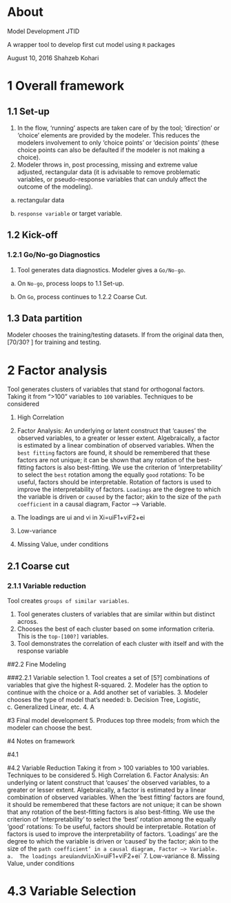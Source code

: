 

# About
Model Development JTID

A wrapper tool to develop first cut model using `R` packages

August 10, 2016
Shahzeb Kohari


# 1	Overall framework

## 1.1	Set-up
1.	In the flow, 'running' aspects are taken care of by the tool; 'direction' or 'choice' elements are provided by the modeler. This reduces the modelers involvement to only 'choice points' or 'decision points' (these choice points can also be defaulted if the modeler is not making a choice).
2.	Modeler throws in, post processing, missing and extreme value adjusted, rectangular data (it is advisable to remove problematic variables, or pseudo-response variables that can unduly affect the outcome of the modeling).

a.	rectangular data

b.	`response variable` or target variable.

## 1.2	Kick-off

### 1.2.1	Go/No-go Diagnostics
1.	Tool generates data diagnostics. Modeler gives a `Go/No-go`. 

a.	On `No-go`, process loops to 1.1 Set-up. 

b.	On `Go`, process continues to 1.2.2 Coarse Cut.

## 1.3	Data partition
Modeler chooses the training/testing datasets. If from the original data then, [70/30? ] for training and testing. 

# 2	Factor analysis
Tool generates clusters of variables that stand for orthogonal factors. 
Taking it from “>100” variables to `100` variables. Techniques to be considered

1.	High Correlation

2.	Factor Analysis: An underlying or latent construct that ‘causes’ the observed variables, to a greater or lesser extent. Algebraically, a factor is estimated by a linear combination of observed variables. When the `best fitting` factors are found, it should be remembered that these factors are not unique; it can be shown that any rotation of the best-fitting factors is also best-fitting. We use the criterion of ‘interpretability’ to select the `best` rotation among the equally `good` rotations: To be useful, factors should be interpretable. Rotation of factors is used to improve the interpretability of factors. `Loadings` are the degree to which the variable is driven or `caused` by the factor; akin to the size of the `path coefficient` in a causal diagram, Factor –> Variable. 

a.	The loadings are  ui and vi in Xi=uiF1+viF2+ei

3.	Low-variance

4.	Missing Value, under conditions

## 2.1	Coarse cut 

### 2.1.1	Variable reduction
Tool creates `groups of similar variables`.

1.	Tool generates clusters of variables that are similar within but distinct across. 
2.	Chooses the best of each cluster based on some information criteria. This is the `top-[100?]` variables.  
3.	Tool demonstrates the correlation of each cluster with itself and with the response variable

##2.2	Fine Modeling

###2.2.1	Variable selection
1.	Tool creates a set of [5?] combinations of variables that give the highest R-squared.
2.	Modeler has the option to continue with the choice or 
a.	Add another set of variables. 
3.	Modeler chooses the type of model that’s needed: 
b.	Decision Tree, Logistic, 
c.	Generalized Linear, etc.
4.	A

#3	Final model development
5.	Produces top three models; from which the modeler can choose the best.

#4	Notes on framework 

#4.1	

#4.2	Variable Reduction
Taking it from > 100 variables to 100 variables. Techniques to be considered
5.	High Correlation
6.	Factor Analysis: An underlying or latent construct that ‘causes’ the observed variables, to a greater or lesser extent. Algebraically, a factor is estimated by a linear combination of observed variables. When the 'best fitting’ factors are found, it should be remembered that these factors are not unique; it can be shown that any rotation of the best-fitting factors is also best-fitting. We use the criterion of 'interpretability' to select the 'best' rotation among the equally 'good' rotations: To be useful, factors should be interpretable. Rotation of factors is used to improve the interpretability of factors. 
'Loadings' are the degree to which the variable is driven or 'caused' by the factor; akin to the size of the `path coefficient’ in a causal diagram, Factor –> Variable. 
a.	The loadings are  `ui` and `vi` in `Xi=uiF1+viF2+ei`
7.	Low-variance
8.	Missing Value, under conditions

# 4.3	Variable Selection





